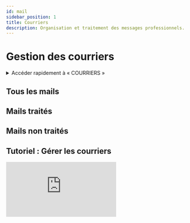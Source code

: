 ```yaml
---
id: mail
sidebar_position: 1
title: Courriers
description: Organisation et traitement des messages professionnels.
---
```

 

# <i class="fas fa-inbox"></i> Gestion des courriers

<details>
  <summary>Accéder rapidement à « COURRIERS »</summary>

  Pour accéder rapidement à la section COURRIERS, saisissez simplement dans la barre de recherche un mot-clé de recherche pour trouver la section sans naviguer manuellement dans les menus.

  Voici une *[liste](/docs/act/controle/search)* – none exhaustive – des mots clés de recherches pris en charge.
</details>


## Tous les mails


## Mails traités


## Mails non traités


## Tutoriel : Gérer les courriers
<div className={styles.ytbFrame}>
<iframe
  src="https://www.youtube.com/embed/KAKnJ42iaKg"
  title="Connexion sur PGS"
  frameborder="0"
  allow="accelerometer; autoplay; clipboard-write; encrypted-media; gyroscope; picture-in-picture"
  allowfullscreen>
</iframe>
</div>

<Feedback />